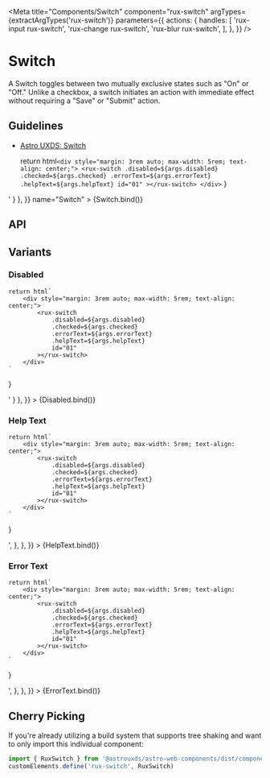 
<Meta
    title="Components/Switch"
    component="rux-switch"
    argTypes={extractArgTypes('rux-switch')}
    parameters={{
        actions: {
            handles: [
                'rux-input rux-switch',
                'rux-change rux-switch',
                'rux-blur rux-switch',
            ],
        },
    }}
/>

# Switch

A Switch toggles between two mutually exclusive states such as "On" or "Off." Unlike a checkbox, a switch initiates an action with immediate effect without requiring a "Save" or "Submit" action.

## Guidelines

-   [Astro UXDS: Switch](http://www.astrouxds.com/ui-components/switch)

    return html`
        <div style="margin: 3rem auto; max-width: 5rem; text-align: center;">
            <rux-switch
                .disabled=${args.disabled}
                .checked=${args.checked}
                .errorText=${args.errorText}
                .helpText=${args.helpText}
                id="01"
            ></rux-switch>
        </div>
    `
}

<Canvas>
    <Story
        parameters={{
            docs: { source: { code: '<rux-switch></rux-switch>' } },
        }}
        name="Switch"
    >
        {Switch.bind()}
    </Story>
</Canvas>

## API

<ArgsTable of="rux-switch" />

## Variants

### Disabled

    return html`
        <div style="margin: 3rem auto; max-width: 5rem; text-align: center;">
            <rux-switch
                .disabled=${args.disabled}
                .checked=${args.checked}
                .errorText=${args.errorText}
                .helpText=${args.helpText}
                id="01"
            ></rux-switch>
        </div>
    `
}

<Canvas>
    <Story
        name="Disabled"
        args={{
            disabled: true,
        }}
        parameters={{
            docs: { source: { code: '<rux-switch disabled></rux-switch>' } },
        }}
    >
        {Disabled.bind()}
    </Story>
</Canvas>

### Help Text

    return html`
        <div style="margin: 3rem auto; max-width: 5rem; text-align: center;">
            <rux-switch
                .disabled=${args.disabled}
                .checked=${args.checked}
                .errorText=${args.errorText}
                .helpText=${args.helpText}
                id="01"
            ></rux-switch>
        </div>
    `
}

<Canvas>
    <Story
        name="HelpText"
        args={{
            helpText: 'Help Text',
        }}
        parameters={{
            docs: {
                source: {
                    code: '<rux-switch help-text="Help Text"></rux-switch>',
                },
            },
        }}
    >
        {HelpText.bind()}
    </Story>
</Canvas>

### Error Text

    return html`
        <div style="margin: 3rem auto; max-width: 5rem; text-align: center;">
            <rux-switch
                .disabled=${args.disabled}
                .checked=${args.checked}
                .errorText=${args.errorText}
                .helpText=${args.helpText}
                id="01"
            ></rux-switch>
        </div>
    `
}

<Canvas>
    <Story
        name="ErrorText"
        args={{
            errorText: 'Error',
        }}
        parameters={{
            docs: {
                source: {
                    code: '<rux-switch error-text="Error"></rux-switch>',
                },
            },
        }}
    >
        {ErrorText.bind()}
    </Story>
</Canvas>

## Cherry Picking

If you're already utilizing a build system that supports tree shaking and want to only import this individual component:

```js
import { RuxSwitch } from '@astrouxds/astro-web-components/dist/components/rux-switch'
customElements.define('rux-switch', RuxSwitch)
```
